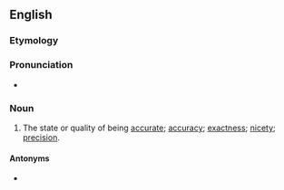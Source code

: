 ==English==

===Etymology===
{{suffix|accurate|ness|lang=en}}

===Pronunciation===
* {{a|US}} {{IPA|/ˈæk.jə.ɹət.nəs/|lang=en}}

===Noun===
{{en-noun|-}}

# The state or quality of being [[accurate]]; [[accuracy]]; [[exactness]]; [[nicety]]; [[precision]].

====Antonyms====
* {{l|en|inaccurateness}}